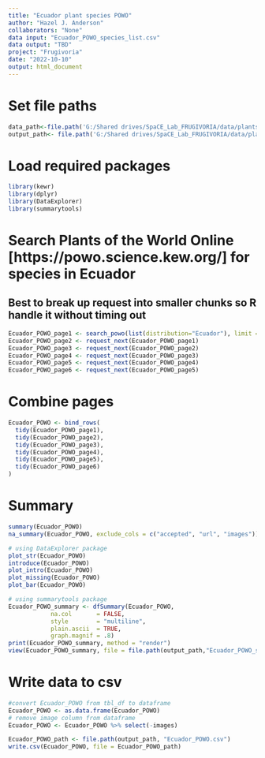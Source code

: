 ```yaml
---
title: "Ecuador plant species POWO"
author: "Hazel J. Anderson"
collaborators: "None"
data input: "Ecuador_POWO_species_list.csv"
data output: "TBD"
project: "Frugivoria"
date: "2022-10-10"
output: html_document
---
```


# Set file paths
```r
data_path<-file.path('G:/Shared drives/SpaCE_Lab_FRUGIVORIA/data/plants/L0')
output_path<- file.path('G:/Shared drives/SpaCE_Lab_FRUGIVORIA/data/plants/L0')
```

# Load required packages
```r
library(kewr)
library(dplyr)
library(DataExplorer)
library(summarytools)
```

# Search Plants of the World Online [https://powo.science.kew.org/] for species in Ecuador
## Best to break up request into smaller chunks so R handle it without timing out
```r
Ecuador_POWO_page1 <- search_powo(list(distribution="Ecuador"), limit = 4000)
Ecuador_POWO_page2 <- request_next(Ecuador_POWO_page1)
Ecuador_POWO_page3 <- request_next(Ecuador_POWO_page2)
Ecuador_POWO_page4 <- request_next(Ecuador_POWO_page3)
Ecuador_POWO_page5 <- request_next(Ecuador_POWO_page4)
Ecuador_POWO_page6 <- request_next(Ecuador_POWO_page5)
```

# Combine pages
```r
Ecuador_POWO <- bind_rows(
  tidy(Ecuador_POWO_page1),
  tidy(Ecuador_POWO_page2),
  tidy(Ecuador_POWO_page3),
  tidy(Ecuador_POWO_page4),
  tidy(Ecuador_POWO_page5),
  tidy(Ecuador_POWO_page6)
)
```

# Summary
```r
summary(Ecuador_POWO)
na_summary(Ecuador_POWO, exclude_cols = c("accepted", "url", "images"))
```

```r
# using DataExplorer package
plot_str(Ecuador_POWO)
introduce(Ecuador_POWO)
plot_intro(Ecuador_POWO)
plot_missing(Ecuador_POWO)
plot_bar(Ecuador_POWO)
```

```r
# using summarytools package
Ecuador_POWO_summary <- dfSummary(Ecuador_POWO, 
            na.col       = FALSE,
            style        = "multiline",
            plain.ascii  = TRUE,
            graph.magnif = .8)
print(Ecuador_POWO_summary, method = "render")
view(Ecuador_POWO_summary, file = file.path(output_path,"Ecuador_POWO_summary.html"))
```


# Write data to csv
```r
#convert Ecuador_POWO from tbl_df to dataframe
Ecuador_POWO <- as.data.frame(Ecuador_POWO)
# remove image column from dataframe
Ecuador_POWO <- Ecuador_POWO %>% select(-images)

Ecuador_POWO_path <- file.path(output_path, "Ecuador_POWO.csv")
write.csv(Ecuador_POWO, file = Ecuador_POWO_path)
```

